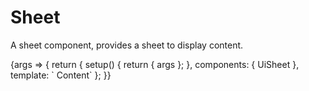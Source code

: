 
<Meta title="UI/Sheet" component={UiSheet} />

# Sheet

A sheet component, provides a sheet to display content.

<Canvas>
  <Story name="Sheet">
    {args => {
      return {
        setup() {
          return { args };
        },
        components: { UiSheet },
        template: `
          <UiSheet v-bind="args">Content</UiSheet>`
      };
    }}
  </Story>
</Canvas>
